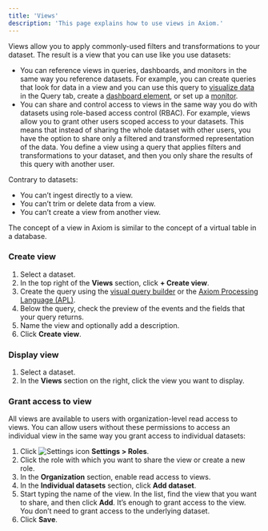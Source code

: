```yaml
---
title: 'Views'
description: 'This page explains how to use views in Axiom.'
---
```


Views allow you to apply commonly-used filters and transformations to your dataset. The result is a view that you can use like you use datasets:

- You can reference views in queries, dashboards, and monitors in the same way you reference datasets. For example, you can create queries that look for data in a view and you can use this query to [visualize data](/query-data/explore) in the Query tab, create a [dashboard element](/dashboard-elements/overview), or set up a [monitor](/monitor-data/monitors).
- You can share and control access to views in the same way you do with datasets using role-based access control (RBAC). For example, views allow you to grant other users scoped access to your datasets. This means that instead of sharing the whole dataset with other users, you have the option to share only a filtered and transformed representation of the data. You define a view using a query that applies filters and transformations to your dataset, and then you only share the results of this query with another user.

Contrary to datasets:

- You can’t ingest directly to a view.
- You can’t trim or delete data from a view.
- You can’t create a view from another view.

The concept of a view in Axiom is similar to the concept of a virtual table in a database.

### Create view

1. Select a dataset.
1. In the top right of the **Views** section, click **+ Create view**.
1. Create the query using the [visual query builder](/query-data/explore#create-a-query-using-the-visual-query-builder) or the [Axiom Processing Language (APL)](/query-data/explore#create-a-query-using-apl).
1. Below the query, check the preview of the events and the fields that your query returns.
1. Name the view and optionally add a description.
1. Click **Create view**.

### Display view

1. Select a dataset.
1. In the **Views** section on the right, click the view you want to display.

### Grant access to view

All views are available to users with organization-level read access to views. You can allow users without these permissions to access an individual view in the same way you grant access to individual datasets:

1. Click <img src="/doc-assets/icons/settings.svg" className="inline-icon" alt="Settings icon" /> **Settings > Roles**.
1. Click the role with which you want to share the view or create a new role.
1. In the **Organization** section, enable read access to views.
1. In the **Individual datasets** section, click **Add dataset**. 
1. Start typing the name of the view. In the list, find the view that you want to share, and then click **Add**.
    <Note>
        It’s enough to grant access to the view. You don’t need to grant access to the underlying dataset.
    </Note>
1. Click **Save**.
